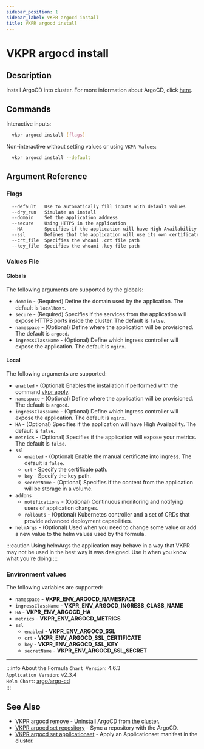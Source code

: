 ```yaml
---
sidebar_position: 1
sidebar_label: VKPR argocd install
title: VKPR argocd install
---
```


# VKPR argocd install

## Description

Install ArgoCD into cluster. For more information about ArgoCD, click [here](https://argo-cd.readthedocs.io/en/stable/).

## Commands

Interactive inputs:

```bash
  vkpr argocd install [flags]
```

Non-interactive without setting values or using `VKPR Values`:

```bash
  vkpr argocd install --default
```

## Argument Reference

### Flags

```sh
  --default   Use to automatically fill inputs with default values
  --dry_run   Simulate an install
  --domain    Set the application address
  --secure    Using HTTPS in the application
  --HA        Specifies if the application will have High Availability
  --ssl       Defines that the application will use its own certificate
  --crt_file  Specifies the whoami .crt file path
  --key_file  Specifies the whoami .key file path
```

### Values File

#### Globals

The following arguments are supported by the globals:

- `domain` - (Required) Define the domain used by the application. The default is `localhost`.
- `secure` - (Required) Specifies if the services from the application will expose HTTPS ports inside the cluster. The default is `false`.
- `namespace` - (Optional) Define where the application will be provisioned. The default is `argocd`.
- `ingressClassName` - (Optional) Define which ingress controller will expose the application. The default is `nginx`.

#### Local

The following arguments are supported:

- `enabled` - (Optional) Enables the installation if performed with the command [vkpr apply](/docs/commands/apply).
- `namespace` - (Optional) Define where the application will be provisioned. The default is `argocd`.
- `ingressClassName` - (Optional) Define which ingress controller will expose the application. The default is `nginx`.
- `HA` - (Optional) Specifies if the application will have High Availability. The default is `false`.
- `metrics` - (Optional) Specifies if the application will expose your metrics. The default is `false`.
- `ssl`
  - `enabled` - (Optional) Enable the manual certificate into ingress. The default is `false`.
  - `crt` - Specify the certificate path.
  - `key` - Specify the key path.
  - `secretName` - (Optional) Specifies if the content from the application will be storage in a volume.
- `addons`
  - `notifications` - (Optional) Continuous monitoring and notifying users of application changes.
  - `rollouts` - (Optional) Kubernetes controller and a set of CRDs that provide advanced deployment capabilities.
- `helmArgs` - (Optional) Used when you need to change some value or add a new value to the helm values used by the formula.

:::caution
Using helmArgs the application may behave in a way that VKPR may not be used in the best way it was designed.
Use it when you know what you're doing
:::

### Environment values

The following variables are supported:

- `namespace` - **VKPR_ENV_ARGOCD_NAMESPACE**
- `ingressClassName` - **VKPR_ENV_ARGOCD_INGRESS_CLASS_NAME**
- `HA` - **VKPR_ENV_ARGOCD_HA**
- `metrics` - **VKPR_ENV_ARGOCD_METRICS**
- `ssl`
  - `enabled` - **VKPR_ENV_ARGOCD_SSL**
  - `crt` - **VKPR_ENV_ARGOCD_SSL_CERTIFICATE**
  - `key` - **VKPR_ENV_ARGOCD_SSL_KEY**
  - `secretName` - **VKPR_ENV_ARGOCD_SSL_SECRET**

---

:::info About the Formula
`Chart Version`: 4.6.3 <br/>
`Application Version`: v2.3.4 <br/>
`Helm Chart`: [argo/argo-cd](https://artifacthub.io/packages/helm/argo/argo-cd) <br/>
:::

## See Also

- [VKPR argocd remove](/docs/commands/argocd/remove) - Uninstall ArgoCD from the cluster.
- [VKPR argocd set repository](/docs/commands/argocd/set/repository) - Sync a repository with the ArgoCD.
- [VKPR argocd set applicationset](/docs/commands/argocd/set/applicationset) - Apply an Applicationset manifest in the cluster.
